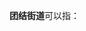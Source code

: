 '''团结街道'''可以指：
{{PRC admin/disambig|15/08/02/001/000|15/05/02/006/000|22/05/02/004/000|22/05/82/001/000|22/07/02/001/000|22/08/81/001/000|23/04/03/006/000|51/01/24/101/000|52/06/27/200/000|53/01/12/010/000|65/28/01/001/000}}
{{disambig|cat=四字乡级行政区划消歧义}}